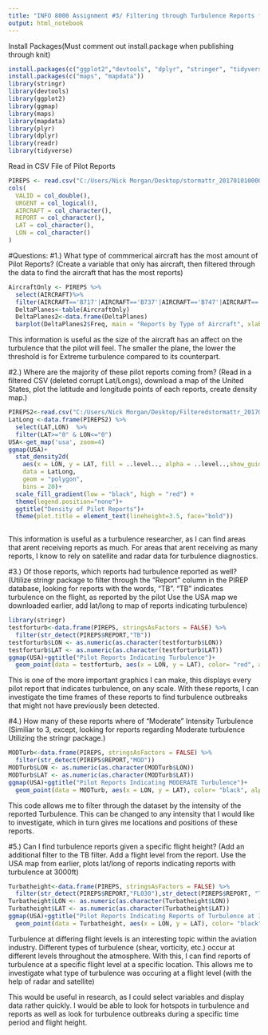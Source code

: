 ```yaml
---
title: "INFO 8000 Assignment #3/ Filtering through Turbulence Reports from January"
output: html_notebook
---
```


Install Packages(Must comment out install.package when publishing through knit)
```r
install.packages(c("ggplot2","devtools", "dplyr", "stringer", "tidyverse"))
install.packages(c("maps", "mapdata"))
library(stringr)
library(devtools)
library(ggplot2)
library(ggmap)
library(maps)
library(mapdata)
library(plyr)
library(dplyr)
library(readr)
library(tidyverse)
```

Read in CSV File of Pilot Reports
```r
PIREPS <- read.csv("C:/Users/Nick Morgan/Desktop/stormattr_201701010000_201705010000 (1).csv")
cols(
  VALID = col_double(),
  URGENT = col_logical(),
  AIRCRAFT = col_character(),
  REPORT = col_character(),
  LAT = col_character(),
  LON = col_character()
)
```

#Questions:
#1.) What type of commmerical aircraft has the most amount of Pilot Reports?
(Create a variable that only has aircraft, then filtered through the data to find the aircraft that has the most reports) 
```r
AircraftOnly <- PIREPS %>%
  select(AIRCRAFT)%>%
  filter(AIRCRAFT=='B717'|AIRCRAFT=='B737'|AIRCRAFT=='B747'|AIRCRAFT=='B757'|AIRCRAFT=='B767')
  DeltaPlanes<-table(AircraftOnly)
  DeltaPlanes2<-data.frame(DeltaPlanes)
  barplot(DeltaPlanes2$Freq, main = "Reports by Type of Aircraft", xlab = "Aircraft Type", ylab = "Number of Reports", ylim = c(0,40000), names.arg = c("B717","B737", "B747", "B747", "B757"))
```

This information is useful as the size of the aircraft has an affect on the turbulence that the pilot will feel. The smaller the plane, the lower the threshold is for Extreme turbulence compared to its counterpart. 

#2.) Where are the majority of these pilot reports coming from?
(Read in a filtered CSV (deleted corrupt Lat/Longs), download a map of the United States, plot the latitude and longitude points of each reports, create density map.)
```r
PIREPS2<-read.csv("C:/Users/Nick Morgan/Desktop/Filteredstormattr_201701010000_201705010000.csv")
LatLong <-data.frame(PIREPS2) %>%
  select(LAT,LON)  %>%
  filter(LAT>="0" & LON<="0")
USA<-get_map('usa', zoom=4)
ggmap(USA)+
  stat_density2d(
    aes(x = LON, y = LAT, fill = ..level.., alpha = ..level..,show_guide=FALSE),
    data = LatLong,
    geom = "polygon",
    bins = 20)+
  scale_fill_gradient(low = "black", high = "red") +                           #change display colors
  theme(legend.position="none")+                                                    #no legend
  ggtitle("Density of Pilot Reports")+                                          #title name
  theme(plot.title = element_text(lineheight=3.5, face="bold"))                  #title graphics
   
```

This information is useful as a turbulence researcher, as I can find areas that arent receiving reports as much. For areas that arent receiving as many reports, I know to rely on satellite and radar data for turbulence diagnostics.

#3.) Of those reports, which reports had turbulence reported as well?
(Utilize stringr package to filter through the "Report" column in the PIREP database, looking for reports with the words, "TB". "TB" indicates turbulence on the flight, as reported by the pilot  Use the USA map we downloaded earlier, add lat/long to map of reports indicating turbulence)

```r
library(stringr)
testforturb<-data.frame(PIREPS, stringsAsFactors = FALSE) %>%
  filter(str_detect(PIREPS$REPORT,"TB"))
testforturb$LON <- as.numeric(as.character(testforturb$LON))
testforturb$LAT <- as.numeric(as.character(testforturb$LAT))
ggmap(USA)+ggtitle("Pilot Reports Indicating Turbulence")+
  geom_point(data = testforturb, aes(x = LON, y = LAT), color= "red", alpha = 0.1, size = 1)
```

This is one of the more important graphics I can make, this displays every pilot report that indicates turbulence, on any scale. With these reports, I can investigate the time frames of these reports to find turbulence outbreaks that might not have previously been detected.

#4.) How many of these reports where of "Moderate" Intensity Turbulence
(Similiar to 3, except, looking for reports regarding Moderate turbulence Utilizing the stringr package.)
```r
MODTurb<-data.frame(PIREPS, stringsAsFactors = FALSE) %>%
  filter(str_detect(PIREPS$REPORT,"MOD"))
MODTurb$LON <- as.numeric(as.character(MODTurb$LON))
MODTurb$LAT <- as.numeric(as.character(MODTurb$LAT))
ggmap(USA)+ggtitle("Pilot Reports Indicating MODERATE Turbulence")+
  geom_point(data = MODTurb, aes(x = LON, y = LAT), color= "black", alpha = 0.1, size = 1)
```

This code allows me to filter through the dataset by the intensity of the reported Turbulence. This can be changed to any intensity that I would like to investigate, which in turn gives me locations and positions of these reports.

#5.) Can I find turbulence reports given a specific flight height?
(Add an additional filter to the TB filter. Add a flight level from the report. Use the USA map from earlier, plots lat/long of reports indicating reports with turbulence at 3000ft)

```r
Turbatheight<-data.frame(PIREPS, stringsAsFactors = FALSE) %>%
  filter(str_detect(PIREPS$REPORT,"FL030"),str_detect(PIREPS$REPORT, "TB"))
Turbatheight$LON <- as.numeric(as.character(Turbatheight$LON))
Turbatheight$LAT <- as.numeric(as.character(Turbatheight$LAT))
ggmap(USA)+ggtitle("Pilot Reports Indicating Reports of Turbulence at 3,000ft")+
  geom_point(data = Turbatheight, aes(x = LON, y = LAT), color= "black", alpha = 1, size = 1)
```

Turbulence at differing flight levels is an interesting topic within the aviation industry.  Different types of turbulence (shear, vorticity, etc.) occur at different levels throughout the atmosphere. With this, I can find reports of turbulence at a specific flight level at a specific location. This allows me to investigate what type of turbulence was occuring at a flight level (with the help of radar and satellite)

This would be useful in research, as I could select variables and display data rather quickly.  I would be able to look for hotspots in turbulence and reports as well as look for turbulence outbreaks during a specific time period and flight height.
```

```


